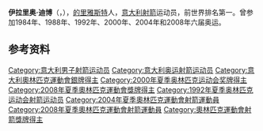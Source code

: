 {{BLPsources}}
{{MedalTableTop||200px}}
{{MedalSport | 男子[[射箭|射箭]]}}
{{MedalOlympic}}
{{MedalSilver | [[2000年夏季奧林匹克運動會|2000年悉尼]] | [[2000年夏季奧林匹克運動會射箭比賽|團體]]}}
{{MedalSilver | [[2008年夏季奧林匹克運動會|2008年北京]] | [[2008年夏季奧林匹克運動會射箭比賽|團體]]}}
{{MedalBottom}}
'''伊拉里奥·迪博'''（{{lang-it|Ilario Di Buò}}，{{bd|1965年|12月13日}}），[[的里雅斯特|的里雅斯特]]人，[[意大利|意大利]][[射箭|射箭]]运动员，前世界排名第一。曾参加1984年、1988年、1992年、2000年、2004年和2008年六届奥运。

== 参考资料 ==
{{reflist}}

{{Authority control}}
{{DEFAULTSORT:Di Buo, Ilario}}
[[Category:意大利男子射箭运动员|Category:意大利男子射箭运动员]]
[[Category:意大利奥运射箭运动员|Category:意大利奥运射箭运动员]]
[[Category:意大利奧林匹克運動會銀牌得主|Category:意大利奧林匹克運動會銀牌得主]]
[[Category:2000年夏季奥林匹克运动会奖牌得主|Category:2000年夏季奥林匹克运动会奖牌得主]]
[[Category:2008年夏季奧林匹克運動會獎牌得主|Category:2008年夏季奧林匹克運動會獎牌得主]]
[[Category:1992年夏季奥林匹克运动会射箭运动员|Category:1992年夏季奥林匹克运动会射箭运动员]]
[[Category:2004年夏季奧林匹克運動會射箭運動員|Category:2004年夏季奧林匹克運動會射箭運動員]]
[[Category:2008年夏季奧林匹克運動會射箭運動員|Category:2008年夏季奧林匹克運動會射箭運動員]]
[[Category:奧林匹克運動會射箭獎牌得主|Category:奧林匹克運動會射箭獎牌得主]]

{{Italy-sport-bio-stub}}